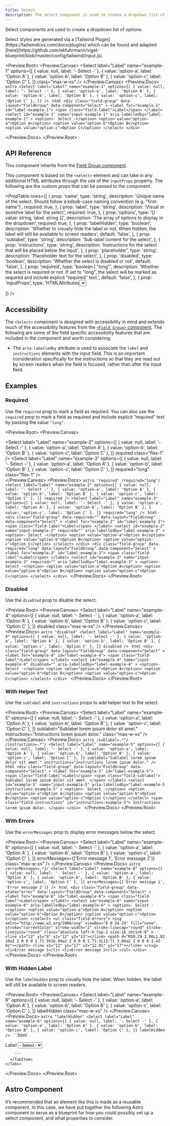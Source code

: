 ```yaml
---
title: Select
description: The select component is used to create a dropdown list of options.
---
```



Select components are used to create a dropdown list of options.

<Aside>
  Select styles are generated via a [Tailwind
  Plugin](https://tailwindcss.com/docs/plugins) which can be found and adapted
  [here](https://github.com/ekfuhrmann/viget-blueprint/blob/master/config/tailwind/input.js).
</Aside>

<Preview.Root>
  <Preview.Canvas>
    <Select
      label="Label"
      name="example-1"
      options={[
        { value: null, label: '- Select -' },
        { value: 'option-a', label: 'Option A' },
        { value: 'option-b', label: 'Option B' },
        { value: 'option-c', label: 'Option C' },
      ]}
      class="max-w-xs"
    />
  </Preview.Canvas>
  <Preview.Docs>
    <Tabs>
      <TabItem label="Astro" icon="astro">
        ```astro
        <Select
          label="Label"
          name="example-1"
          options={[
            { value: null, label: '- Select -' },
            { value: 'option-a', label: 'Option A' },
            { value: 'option-b', label: 'Option B' },
            { value: 'option-c', label: 'Option C' },
          ]}
        />
        ```
      </TabItem>
      <TabItem label="Compiled" icon="seti:html">
        ```html
        <div
          class="field-group"
          data-layout="FieldGroup"
          data-component="Select"
        >
          <label for="example-1" id="label-example-1">
            <span class="field-label">Label</span>
          </label>
          <select
            id="example-1"
            name="input-example-1"
            aria-labelledby="label-example-1"
          >
            <option>- Select -</option>
            <option value="option-a">Option A</option>
            <option value="option-b">Option B</option>
            <option value="option-c">Option C</option>
          </select>
        </div>
        ```
      </TabItem>
    </Tabs>

  </Preview.Docs>
</Preview.Root>

## API Reference

This component inherits from the [Field Group component](/forms/field-group/).

This component is based on the `<select>` element and can take in any additional HTML attributes through the use of the `inputProps` property. The following are the custom props that can be passed to the component.

<PropTable
  rows={[
    {
      prop: 'name',
      type: 'string',
      description:
        'Unique name of the select. Should follow a kebab-case naming convention (e.g. "first-name")',
      required: true,
    },
    {
      prop: 'label',
      type: 'string',
      description: 'Visual or assistive label for the select',
      required: true,
    },
    {
      prop: 'options',
      type: '[{ value: string, label: string }]',
      description: 'The array of options to display in the dropdown',
      required: true,
    },
    {
      prop: 'labelHidden',
      type: 'boolean',
      description:
        'Whether to visually hide the label or not. When hidden, the label will still be available to screen readers',
      default: 'false',
    },
    {
      prop: 'sublabel',
      type: 'string',
      description: 'Sub-label content for the select',
    },
    {
      prop: 'instructions',
      type: 'string',
      description:
        'Instructions for the select that will be placed below the input',
    },
    {
      prop: 'placeholder',
      type: 'string',
      description: 'Placeholder text for the select',
    },
    {
      prop: 'disabled',
      type: 'boolean',
      description: 'Whether the select is disabled or not',
      default: 'false',
    },
    {
      prop: 'required',
      type: 'boolean | "long"',
      description:
        'Whether the select is required or not. If set to "long", the select will be marked as required and include explicit "required" text.',
      default: 'false',
    },
    {
      prop: 'inputProps',
      type: 'HTMLAttributes<select>',
      description: 'Additional attributes to pass to the select field',
    },
    {
      prop: 'errorMessages',
      type: 'string[]',
      description: 'Error messages to display below the select',
    },

]}
/>

## Accessibility

The `<Select>` component is designed with accessibility in mind and extends much of the accessibility features from the [`<Field Group>` component](/forms/field-group/#accessibility). The following are some of the field specific accessibility features that are included in the component and worth considering:

- The `aria-labelledby` attribute is used to associate the `label` and `instructions` elements with the input field. This is an important consideration specifically for the instructions so that they are read out by screen readers when the field is focused, rather than after the input field.

## Examples

### Required

Use the `required` prop to mark a field as required. You can also use the `required` prop to mark a field as required and include explicit “required” text by passing the value `"long"`.

<Preview.Root>
  <Preview.Canvas>
    <div class="flex flex-wrap gap-24">
      <Select
        label="Label"
        name="example-2"
        options={[
          { value: null, label: '- Select -' },
          { value: 'option-a', label: 'Option A' },
          { value: 'option-b', label: 'Option B' },
          { value: 'option-c', label: 'Option C' },
        ]}
        required
        class="flex-1"
      />
      <Select
        label="Label"
        name="example-3"
        options={[
          { value: null, label: '- Select -' },
          { value: 'option-a', label: 'Option A' },
          { value: 'option-b', label: 'Option B' },
          { value: 'option-c', label: 'Option C' },
        ]}
        required="long"
        class="flex-1"
      />
    </div>
  </Preview.Canvas>
  <Preview.Docs>
    <Tabs>
      <TabItem label="Astro" icon="astro">
        ```astro 'required' /required="long"/
        <Select
          label="Label"
          name="example-2"
          options={[
            { value: null, label: '- Select -' },
            { value: 'option-a', label: 'Option A' },
            { value: 'option-b', label: 'Option B' },
            { value: 'option-c', label: 'Option C' },
          ]}
          required
        />
        <Select
          label="Label"
          name="example-3"
          options={[
            { value: null, label: '- Select -' },
            { value: 'option-a', label: 'Option A' },
            { value: 'option-b', label: 'Option B' },
            { value: 'option-c', label: 'Option C' },
          ]}
          required="long"
        />
        ```
      </TabItem>
      <TabItem label="Compiled" icon="seti:html">
        ```html
        <div
          class="field-group"
          data-required=""
          data-layout="FieldGroup"
          data-component="Select"
        >
          <label for="example-2" id="label-example-2">
            <span class="field-label">Label</span>
          </label>
          <select
            id="example-2"
            name="input-example-2"
            required=""
            aria-labelledby="label-example-2"
          >
            <option>- Select -</option>
            <option value="option-a">Option A</option>
            <option value="option-b">Option B</option>
            <option value="option-c">Option C</option>
          </select>
        </div>
        <div
          class="field-group"
          data-required="long"
          data-layout="FieldGroup"
          data-component="Select"
        >
          <label for="example-3" id="label-example-3">
            <span class="field-label">Label</span>
          </label>
          <select
            id="example-3"
            name="input-example-3"
            required=""
            aria-labelledby="label-example-3"
          >
            <option>- Select -</option>
            <option value="option-a">Option A</option>
            <option value="option-b">Option B</option>
            <option value="option-c">Option C</option>
          </select>
        </div>
        ```
      </TabItem>
    </Tabs>
  </Preview.Docs>
</Preview.Root>

### Disabled

Use the `disabled` prop to disable the select.

<Preview.Root>
  <Preview.Canvas>
    <Select
      label="Label"
      name="example-4"
      options={[
        { value: null, label: '- Select -' },
        { value: 'option-a', label: 'Option A' },
        { value: 'option-b', label: 'Option B' },
        { value: 'option-c', label: 'Option C' },
      ]}
      disabled
      class="max-w-xs"
    />
  </Preview.Canvas>
  <Preview.Docs>
    <Tabs>
      <TabItem label="Astro" icon="astro">
        ```astro "disabled"
        <Select
          label="Label"
          name="example-4"
          options={[
            { value: null, label: '- Select -' },
            { value: 'option-a', label: 'Option A' },
            { value: 'option-b', label: 'Option B' },
            { value: 'option-c', label: 'Option C' },
          ]}
          disabled
        />
        ```
      </TabItem>
      <TabItem label="Compiled" icon="seti:html">
        ```html
        <div
          class="field-group"
          data-layout="FieldGroup"
          data-component="Select"
        >
          <label for="example-4" id="label-example-4">
            <span class="field-label">Label</span>
          </label>
          <select
            id="example-4"
            name="input-example-4"
            disabled=""
            aria-labelledby="label-example-4"
          >
            <option>- Select -</option>
            <option value="option-a">Option A</option>
            <option value="option-b">Option B</option>
            <option value="option-c">Option C</option>
          </select>
        </div>
        ```
      </TabItem>
    </Tabs>
  </Preview.Docs>
</Preview.Root>

### With Helper Text

Use the `sublabel` and `instructions` props to add helper text to the select.

<Preview.Root>
  <Preview.Canvas>
    <Select
      label="Label"
      name="example-5"
      options={[
        { value: null, label: '- Select -' },
        { value: 'option-a', label: 'Option A' },
        { value: 'option-b', label: 'Option B' },
        { value: 'option-c', label: 'Option C' },
      ]}
      sublabel="Sublabel lorem ipsum dolor sit amet."
      instructions="Instructions lorem ipsum dolor."
      class="max-w-xs"
    />
  </Preview.Canvas>
  <Preview.Docs>
    <Tabs>
      <TabItem label="Astro" icon="astro">
        ```astro /sublabel=.*"/ /instructions=.*"/
        <Select
          label="Label"
          name="example-5"
          options={[
            { value: null, label: '- Select -' },
            { value: 'option-a', label: 'Option A' },
            { value: 'option-b', label: 'Option B' },
            { value: 'option-c', label: 'Option C' },
          ]}
          sublabel="Sublabel lorem ipsum dolor sit amet."
          instructions="Instructions lorem ipsum dolor."
        />
        ```
      </TabItem>
      <TabItem label="Compiled" icon="seti:html">
        ```html
        <div
          class="field-group"
          data-layout="FieldGroup"
          data-component="Select"
        >
          <label for="example-5" id="label-example-5">
            <span class="field-label">Label</span>
            <span class="field-sublabel">
              Sublabel lorem ipsum dolor sit amet.
            </span>
          </label>
          <select
            id="example-5"
            name="input-example-5"
            aria-labelledby="label-example-5 instructions-example-5"
          >
            <option>- Select -</option>
            <option value="option-a">Option A</option>
            <option value="option-b">Option B</option>
            <option value="option-c">Option C</option>
          </select>
          <span class="field-instructions" id="instructions-example-5">
            Instructions lorem ipsum dolor.
          </span>
        </div>
        ```
      </TabItem>
    </Tabs>
  </Preview.Docs>
</Preview.Root>

### With Errors

Use the `errorMessages` prop to display error messages below the select.

<Preview.Root>
  <Preview.Canvas>
    <Select
      label="Label"
      name="example-6"
      options={[
        { value: null, label: '- Select -' },
        { value: 'option-a', label: 'Option A' },
        { value: 'option-b', label: 'Option B' },
        { value: 'option-c', label: 'Option C' },
      ]}
      errorMessages={['Error message 1', 'Error message 2']}
      class="max-w-xs"
    />
  </Preview.Canvas>
  <Preview.Docs>
    <Tabs>
      <TabItem label="Astro" icon="astro">
        ```astro /errorMessages=.*}/
        <Select
          label="Label"
          name="example-6"
          options={[
            { value: null, label: '- Select -' },
            { value: 'option-a', label: 'Option A' },
            { value: 'option-b', label: 'Option B' },
            { value: 'option-c', label: 'Option C' },
          ]}
          errorMessages={['Error message 1', 'Error message 2']}
        />
        ```
      </TabItem>
      <TabItem label="Compiled" icon="seti:html">
        ```html
        <div
          class="field-group"
          data-state="error"
          data-layout="FieldGroup"
          data-component="Select"
        >
          <label for="example-6" id="label-example-6">
            <span class="field-label">Label</span>
          </label>
          <select
            id="example-6"
            name="input-example-6"
            aria-labelledby="label-example-6"
          >
            <option>- Select -</option>
            <option value="option-a">Option A</option>
            <option value="option-b">Option B</option>
            <option value="option-c">Option C</option>
          </select>
          <ul class="field-errors">
            <svg
              xmlns="http://www.w3.org/2000/svg"
              viewBox="0 0 24 24"
              fill="none"
              stroke="currentColor"
              stroke-width="2"
              stroke-linecap="round"
              stroke-linejoin="round"
              class="absolute left-0 top-2 size-16 shrink-0"
            >
              <line x1="12" y1="9" x2="12" y2="13"></line>
              <path d="M10.29 3.86L1.82 18a2 2 0 0 0 1.71 3h16.94a2 2 0 0 0 1.71-3L13.71 3.86a2 2 0 0 0-3.42 0z"></path>
              <line x1="12" y1="17" x2="12.01" y2="17"></line>
            </svg>
            <li>Error message 1</li>
            <li>Error message 2</li>
          </ul>
        </div>
        ```
      </TabItem>
    </Tabs>
  </Preview.Docs>
</Preview.Root>

### With Hidden Label

Use the `labelHidden` prop to visually hide the label. When hidden, the label will still be available to screen readers.

<Preview.Root>
  <Preview.Canvas>
    <Select
      label="Label"
      name="example-6"
      options={[
        { value: null, label: '- Select -' },
        { value: 'option-a', label: 'Option A' },
        { value: 'option-b', label: 'Option B' },
        { value: 'option-c', label: 'Option C' },
      ]}
      labelHidden
      class="max-w-xs"
    />
  </Preview.Canvas>
  <Preview.Docs>
    <Tabs>
      <TabItem label="Astro" icon="astro">
        ```astro "labelHidden"
        <Select
          label="Label"
          name="example-6"
          options={[
            { value: null, label: '- Select -' },
            { value: 'option-a', label: 'Option A' },
            { value: 'option-b', label: 'Option B' },
            { value: 'option-c', label: 'Option C' },
          ]}
          labelHidden
        />
        ```
      </TabItem>
      <TabItem label="Compiled" icon="seti:html">
        ```html
        <div
          class="field-group"
          data-layout="FieldGroup"
          data-component="Select"
        >
          <label for="example-6" id="label-example-6">
            <span class="field-label sr-only">Label</span>
          </label>
          <select
            id="example-6"
            name="input-example-6"
            aria-labelledby="label-example-6"
          >
            <option>- Select -</option>
            <option value="option-a">Option A</option>
            <option value="option-b">Option B</option>
            <option value="option-c">Option C</option>
          </select>
        </div>

        ```
      </TabItem>
    </Tabs>

  </Preview.Docs>
</Preview.Root>

## Astro Component

It’s recommended that an element like this is made as a reusable component. In this case, we have put together the following Astro component to serve as a blueprint for how you could possibly set up a select component, and what properties to consider.

<Code code={SelectRaw} lang="astro" title="Select.astro" />
